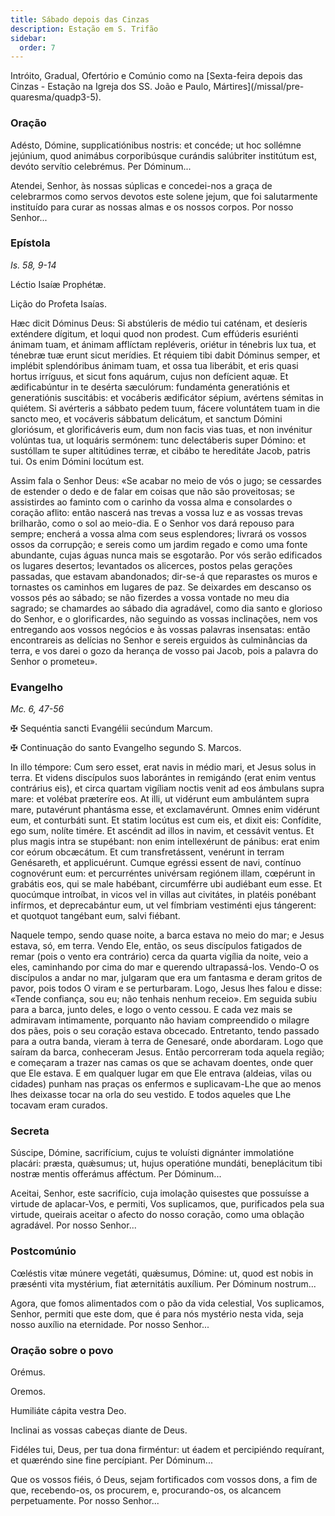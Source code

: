 ```yaml
---
title: Sábado depois das Cinzas
description: Estação em S. Trifão
sidebar:
  order: 7
---
```


<aside>
  Intróito, Gradual, Ofertório e Comúnio como na [Sexta-feira depois das Cinzas
  - Estação na Igreja dos SS. João e Paulo,
  Mártires](/missal/pre-quaresma/quadp3-5).
</aside>

### Oração

<div class="side-by-side not-content">

Adésto, Dómine, supplicatiónibus nostris: et concéde; ut hoc sollémne jejúnium, quod animábus corporibúsque curándis salúbriter institútum est, devóto servítio celebrémus. Per Dóminum...

Atendei, Senhor, às nossas súplicas e concedei-nos a graça de celebrarmos como servos devotos este solene jejum, que foi salutarmente instituído para curar as nossas almas e os nossos corpos. Por nosso Senhor...

</div>

### Epístola

<em>Is. 58, 9-14</em>

<div class="side-by-side not-content">

Léctio Isaíæ Prophétæ.

Lição do Profeta Isaías.

Hæc dicit Dóminus Deus: Si abstúleris de médio tui caténam, et desíeris exténdere dígitum, et loqui quod non prodest. Cum effúderis esuriénti ánimam tuam, et ánimam afflíctam repléveris, oriétur in ténebris lux tua, et ténebræ tuæ erunt sicut merídies. Et réquiem tibi dabit Dóminus semper, et implébit splendóribus ánimam tuam, et ossa tua liberábit, et eris quasi hortus irríguus, et sicut fons aquárum, cujus non defícient aquæ. Et ædificabúntur in te desérta sæculórum: fundaménta generatiónis et generatiónis suscitábis: et vocáberis ædificátor sépium, avértens sémitas in quiétem. Si avérteris a sábbato pedem tuum, fácere voluntátem tuam in die sancto meo, et vocáveris sábbatum delicátum, et sanctum Dómini gloriósum, et glorificáveris eum, dum non facis vias tuas, et non invénitur volúntas tua, ut loquáris sermónem: tunc delectáberis super Dómino: et sustóllam te super altitúdines terræ, et cibábo te hereditáte Jacob, patris tui. Os enim Dómini locútum est.

Assim fala o Senhor Deus: «Se acabar no meio de vós o jugo; se cessardes de estender o dedo e de falar em coisas que não são proveitosas; se assistirdes ao faminto com o carinho da vossa alma e consolardes o coração aflito: então nascerá nas trevas a vossa luz e as vossas trevas brilharão, como o sol ao meio-dia. E o Senhor vos dará repouso para sempre; encherá a vossa alma com seus esplendores; livrará os vossos ossos da corrupção; e sereis como um jardim regado e como uma fonte abundante, cujas águas nunca mais se esgotarão. Por vós serão edificados os lugares desertos; levantados os alicerces, postos pelas gerações passadas, que estavam abandonados; dir-se-á que reparastes os muros e tornastes os caminhos em lugares de paz. Se deixardes em descanso os vossos pés ao sábado; se não fizerdes a vossa vontade no meu dia sagrado; se chamardes ao sábado dia agradável, como dia santo e glorioso do Senhor, e o glorificardes, não seguindo as vossas inclinações, nem vos entregando aos vossos negócios e às vossas palavras insensatas: então encontrareis as delícias no Senhor e sereis erguidos às culminâncias da terra, e vos darei o gozo da herança de vosso pai Jacob, pois a palavra do Senhor o prometeu».

</div>

### Evangelho

<em>Mc. 6, 47-56</em>

<div class="side-by-side not-content">

<span class="cross text-red-500">✠</span> Sequéntia sancti Evangélii secúndum Marcum.

<span class="cross text-red-500">✠</span> Continuação do santo Evangelho segundo
S. Marcos.

In illo témpore: Cum sero esset, erat navis in médio mari, et Jesus solus in terra. Et videns discípulos suos laborántes in remigándo (erat enim ventus contrárius eis), et circa quartam vigíliam noctis venit ad eos ámbulans supra mare: et volébat præteríre eos. At illi, ut vidérunt eum ambulántem supra mare, putavérunt phantásma esse, et exclamavérunt. Omnes enim vidérunt eum, et conturbáti sunt. Et statim locútus est cum eis, et dixit eis: Confídite, ego sum, nolíte timére. Et ascéndit ad illos in navim, et cessávit ventus. Et plus magis intra se stupébant: non enim intellexérunt de pánibus: erat enim cor eórum obcæcátum. Et cum transfretássent, venérunt in terram Genésareth, et applicuérunt. Cumque egréssi essent de navi, contínuo cognovérunt eum: et percurréntes univérsam regiónem illam, cœpérunt in grabátis eos, qui se male habébant, circumférre ubi audiébant eum esse. Et quocúmque introíbat, in vicos vel in villas aut civitátes, in platéis ponébant infírmos, et deprecabántur eum, ut vel fímbriam vestiménti ejus tángerent: et quotquot tangébant eum, salvi fiébant.

Naquele tempo, sendo quase noite, a barca estava no meio do mar; e Jesus estava, só, em terra. Vendo Ele, então, os seus discípulos fatigados de remar (pois o vento era contrário) cerca da quarta vigília da noite, veio a eles, caminhando por cima do mar e querendo ultrapassá-los. Vendo-O os discípulos a andar no mar, julgaram que era um fantasma e deram gritos de pavor, pois todos O viram e se perturbaram. Logo, Jesus lhes falou e disse: «Tende confiança, sou eu; não tenhais nenhum receio». Em seguida subiu para a barca, junto deles, e logo o vento cessou. E cada vez mais se admiravam intimamente, porquanto não haviam compreendido o milagre dos pães, pois o seu coração estava obcecado. Entretanto, tendo passado para a outra banda, vieram à terra de Genesaré, onde abordaram. Logo que saíram da barca, conheceram Jesus. Então percorreram toda aquela região; e começaram a trazer nas camas os que se achavam doentes, onde quer que Ele estava. E em qualquer lugar em que Ele entrava (aldeias, vilas ou cidades) punham nas praças os enfermos e suplicavam-Lhe que ao menos lhes deixasse tocar na orla do seu vestido. E todos aqueles que Lhe tocavam eram curados.

</div>

### Secreta

<div class="side-by-side not-content">

Súscipe, Dómine, sacrifícium, cujus te voluísti dignánter immolatióne placári: præsta, quǽsumus; ut, hujus operatióne mundáti, beneplácitum tibi nostræ mentis offerámus afféctum. Per Dóminum...

Aceitai, Senhor, este sacrifício, cuja imolação quisestes que possuísse a virtude de aplacar-Vos, e permiti, Vos suplicamos, que, purificados pela sua virtude, queirais aceitar o afecto do nosso coração, como uma oblação agradável. Por nosso Senhor...

</div>

### Postcomúnio

<div class="side-by-side not-content">

Cœléstis vitæ múnere vegetáti, quǽsumus, Dómine: ut, quod est nobis in præsénti vita mystérium, fiat æternitátis auxílium. Per Dóminum nostrum...

Agora, que fomos alimentados com o pão da vida celestial, Vos suplicamos, Senhor, permiti que este dom, que é para nós mystério nesta vida, seja nosso auxílio na eternidade. Por nosso Senhor...

</div>

### Oração sobre o povo

<div class="side-by-side not-content">

<span class="text-red-500 text-center">Orémus.</span>

<span class="text-red-500 text-center">Oremos.</span>

Humiliáte cápita vestra Deo.

Inclinai as vossas cabeças diante de Deus.

Fidéles tui, Deus, per tua dona firméntur: ut éadem et percipiéndo requírant, et quæréndo sine fine percípiant. Per Dóminum...

Que os vossos fiéis, ó Deus, sejam fortificados com vossos dons, a fim de que, recebendo-os, os procurem, e, procurando-os, os alcancem perpetuamente. Por nosso Senhor...

</div>
